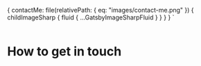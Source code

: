 
  {
    contactMe: file(relativePath: { eq: "images/contact-me.png" }) {
      childImageSharp {
        fluid {
          ...GatsbyImageSharpFluid
        }
      }
    }
  }
`

<ImageWrapper>
  <Img 
  fluid={props.data.contactMe.childImageSharp.fluid} />
</ImageWrapper>
<h1 style={{textAlign: 'center', margin: '2rem auto'}}>How to get in touch</h1>
<ContactLinks />
